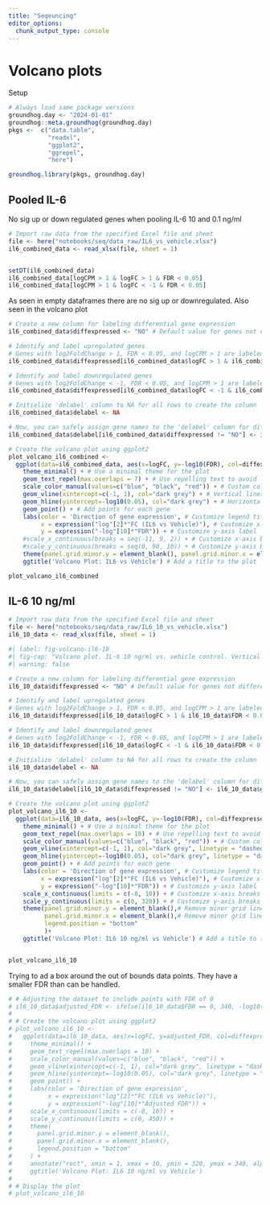```yaml
---
title: "Seqeuncing"
editor_options: 
  chunk_output_type: console
---
```

# Volcano plots

Setup
```r
# Always load same package versions
groundhog.day <- "2024-01-01"
groundhog::meta.groundhog(groundhog.day) 
pkgs <-  c("data.table",
           "readxl",
           "ggplot2",
           "ggrepel",
           "here")

groundhog.library(pkgs, groundhog.day)
```


## Pooled IL-6 
No sig up or down regulated genes when pooling IL-6 10 and 0.1 ng/ml
```r
# Import raw data from the specified Excel file and sheet
file <- here("notebooks/seq/data_raw/IL6_vs_vehicle.xlsx")
il6_combined_data <- read_xlsx(file, sheet = 1)


setDT(il6_combined_data)
il6_combined_data[logCPM > 1 & logFC > 1 & FDR < 0.05]
il6_combined_data[logCPM > 1 & logFC < -1 & FDR < 0.05]
```
As seen in empty dataframes there are no sig up or downregulated.
Also seen in the volcano plot


```r
# Create a new column for labeling differential gene expression
il6_combined_data$diffexpressed <- "NO" # Default value for genes not differentially expressed

# Identify and label upregulated genes
# Genes with log2FoldChange > 1, FDR < 0.05, and logCPM > 1 are labeled as "UP"
il6_combined_data$diffexpressed[il6_combined_data$logFC > 1 & il6_combined_data$FDR < 0.05 & il6_combined_data$logCPM > 1] <- "UP"

# Identify and label downregulated genes
# Genes with log2FoldChange < -1, FDR < 0.05, and logCPM > 1 are labeled as "DOWN"
il6_combined_data$diffexpressed[il6_combined_data$logFC < -1 & il6_combined_data$FDR < 0.05 & il6_combined_data$logCPM > 1] <- "DOWN"

# Initialize 'delabel' column to NA for all rows to create the column
il6_combined_data$delabel <- NA

# Now, you can safely assign gene names to the 'delabel' column for differentially expressed genes
il6_combined_data$delabel[il6_combined_data$diffexpressed != "NO"] <- il6_combined_data$genes[il6_combined_data$diffexpressed != "NO"]
```

```r

# Create the volcano plot using ggplot2
plot_volcano_il6_combined <- 
  ggplot(data=il6_combined_data, aes(x=logFC, y=-log10(FDR), col=diffexpressed, label=delabel)) + 
    theme_minimal() + # Use a minimal theme for the plot
    geom_text_repel(max.overlaps = 7) + # Use repelling text to avoid label overlap
    scale_color_manual(values=c("blue", "black", "red")) + # Custom colors for differential expression
    geom_vline(xintercept=c(-1, 1), col="dark grey") + # Vertical lines for fold change thresholds
    geom_hline(yintercept=-log10(0.05), col="dark grey") + # Horizontal line for FDR threshold
    geom_point() + # Add points for each gene
    labs(color = 'Direction of gene expression', # Customize legend title
         x = expression("log"[2]*"FC (IL6 vs Vehicle)"), # Customize x-axis label
         y = expression("-log"[10]*"FDR")) + # Customize y-axis label
    #scale_x_continuous(breaks = seq(-11, 9, 2)) + # Customize x-axis breaks
    #scale_y_continuous(breaks = seq(0, 90, 10)) + # Customize y-axis breaks
    theme(panel.grid.minor.y = element_blank(), panel.grid.minor.x = element_blank())+ # Adjust minor grid lines
    ggtitle('Volcano Plot: IL6 vs Vehicle') # Add a title to the plot

plot_volcano_il6_combined

```

## IL-6 10 ng/ml

```r
# Import raw data from the specified Excel file and sheet
file <- here("notebooks/seq/data_raw/IL6_10_vs_vehicle.xlsx")
il6_10_data <- read_xlsx(file, sheet = 1)
```


```r
#| label: fig-volcano-il6-10
#| fig-cap: "Volcano plot. IL-6 10 ng/ml vs. vehicle control. Vertical lines for fold change thresholds"
#| warning: false

# Create a new column for labeling differential gene expression
il6_10_data$diffexpressed <- "NO" # Default value for genes not differentially expressed

# Identify and label upregulated genes
# Genes with log2FoldChange > 1, FDR < 0.05, and logCPM > 1 are labeled as "UP"
il6_10_data$diffexpressed[il6_10_data$logFC > 1 & il6_10_data$FDR < 0.05 & il6_10_data$logCPM > 1] <- "UP"

# Identify and label downregulated genes
# Genes with log2FoldChange < -1, FDR < 0.05, and logCPM > 1 are labeled as "DOWN"
il6_10_data$diffexpressed[il6_10_data$logFC < -1 & il6_10_data$FDR < 0.05 & il6_10_data$logCPM > 1] <- "DOWN"

# Initialize 'delabel' column to NA for all rows to create the column
il6_10_data$delabel <- NA

# Now, you can safely assign gene names to the 'delabel' column for differentially expressed genes
il6_10_data$delabel[il6_10_data$diffexpressed != "NO"] <- il6_10_data$genes[il6_10_data$diffexpressed != "NO"]

# Create the volcano plot using ggplot2
plot_volcano_il6_10 <- 
  ggplot(data=il6_10_data, aes(x=logFC, y=-log10(FDR), col=diffexpressed, label=delabel)) + 
    theme_minimal() + # Use a minimal theme for the plot
    geom_text_repel(max.overlaps = 10) + # Use repelling text to avoid label overlap
    scale_color_manual(values=c("blue", "black", "red")) + # Custom colors for differential expression
    geom_vline(xintercept=c(-1, 1), col="dark grey", linetype = "dashed") + # Vertical lines for fold change thresholds
    geom_hline(yintercept=-log10(0.05), col="dark grey", linetype = "dashed") + # Horizontal line for FDR threshold
    geom_point() + # Add points for each gene
    labs(color = 'Direction of gene expression', # Customize legend title
         x = expression("log"[2]*"FC (IL6 vs Vehicle)"), # Customize x-axis label
         y = expression("-log"[10]*"FDR")) + # Customize y-axis label
    scale_x_continuous(limits = c(-8, 10)) + # Customize x-axis breaks
    scale_y_continuous(limits = c(0, 320)) + # Customize y-axis breaks
    theme(panel.grid.minor.y = element_blank(),# Remove minor grid lines
          panel.grid.minor.x = element_blank(),# Remove minor grid lines
          legend.position = "bottom" 
          )+ 
    ggtitle('Volcano Plot: IL6 10 ng/ml vs Vehicle') # Add a title to the plot


plot_volcano_il6_10
```



Trying to ad a box around the out of bounds data points. They have a smaller FDR than can be handled.
```r
# # Adjusting the dataset to include points with FDR of 0
# il6_10_data$adjusted_FDR <- ifelse(il6_10_data$FDR == 0, 340, -log10(il6_10_data$FDR))
# 
# # Create the volcano plot using ggplot2
# plot_volcano_il6_10 <- 
#   ggplot(data=il6_10_data, aes(x=logFC, y=adjusted_FDR, col=diffexpressed, label=delabel)) + 
#     theme_minimal() +
#     geom_text_repel(max.overlaps = 10) +
#     scale_color_manual(values=c("blue", "black", "red")) +
#     geom_vline(xintercept=c(-1, 1), col="dark grey", linetype = "dashed") +
#     geom_hline(yintercept=-log10(0.05), col="dark grey", linetype = "dashed") + # Use the new adjusted value
#     geom_point() +
#     labs(color = 'Direction of gene expression',
#          x = expression("log"[2]*"FC (IL6 vs Vehicle)"),
#          y = expression("-log"[10]*"Adjusted FDR")) +
#     scale_x_continuous(limits = c(-8, 10)) +
#     scale_y_continuous(limits = c(0, 450)) +
#     theme(
#       panel.grid.minor.y = element_blank(),
#       panel.grid.minor.x = element_blank(),
#       legend.position = "bottom"
#     ) +
#     annotate("rect", xmin = 1, xmax = 10, ymin = 320, ymax = 340, alpha = .2, color = "black") +
#     ggtitle('Volcano Plot: IL6 10 ng/ml vs Vehicle')
# 
# # Display the plot
# plot_volcano_il6_10


```


